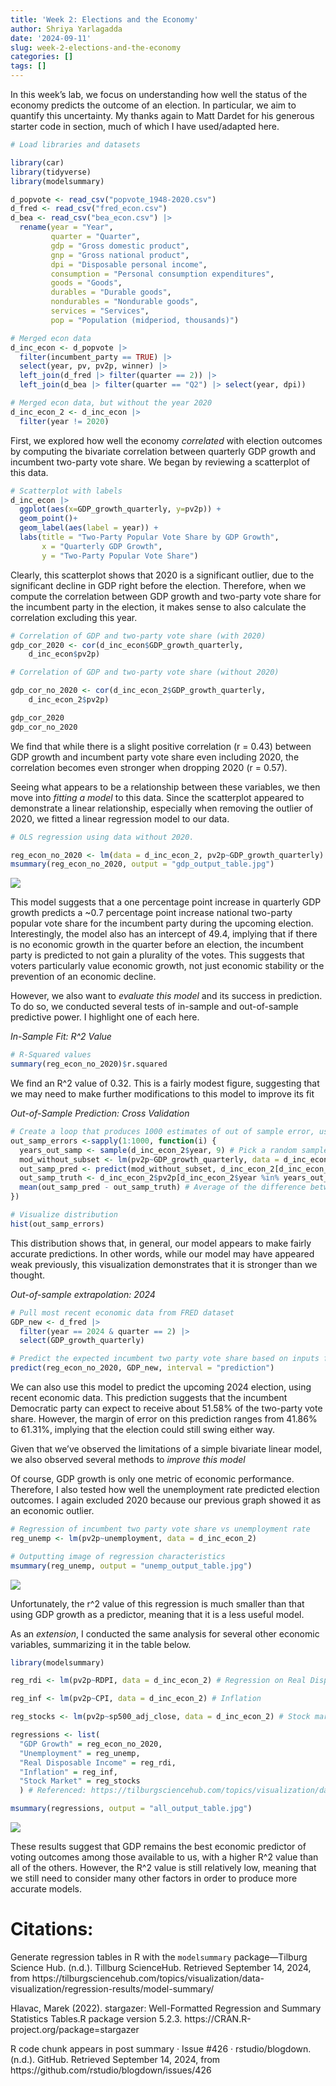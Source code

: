 ```yaml
---
title: 'Week 2: Elections and the Economy'
author: Shriya Yarlagadda
date: '2024-09-11'
slug: week-2-elections-and-the-economy
categories: []
tags: []
---
```

In this week's lab, we focus on understanding how well the status of the economy predicts the outcome of an election. In particular, we aim to quantify this uncertainty. My thanks again to Matt Dardet for his generous starter code in section, much of which I have used/adapted here. 

```r
# Load libraries and datasets

library(car)
library(tidyverse)
library(modelsummary)

d_popvote <- read_csv("popvote_1948-2020.csv")
d_fred <- read_csv("fred_econ.csv")
d_bea <- read_csv("bea_econ.csv") |> 
  rename(year = "Year",
         quarter = "Quarter", 
         gdp = "Gross domestic product", 
         gnp = "Gross national product", 
         dpi = "Disposable personal income", 
         consumption = "Personal consumption expenditures", 
         goods = "Goods", 
         durables = "Durable goods", 
         nondurables = "Nondurable goods", 
         services = "Services", 
         pop = "Population (midperiod, thousands)")

# Merged econ data
d_inc_econ <- d_popvote |> 
  filter(incumbent_party == TRUE) |> 
  select(year, pv, pv2p, winner) |> 
  left_join(d_fred |> filter(quarter == 2)) |> 
  left_join(d_bea |> filter(quarter == "Q2") |> select(year, dpi))

# Merged econ data, but without the year 2020
d_inc_econ_2 <- d_inc_econ |>
  filter(year != 2020)
```

First, we explored how well the economy *correlated* with election outcomes by computing the bivariate correlation between quarterly GDP growth and incumbent two-party vote share. We began by reviewing a scatterplot of this data.

```r
# Scatterplot with labels
d_inc_econ |>
  ggplot(aes(x=GDP_growth_quarterly, y=pv2p)) +
  geom_point()+
  geom_label(aes(label = year)) +
  labs(title = "Two-Party Popular Vote Share by GDP Growth",
       x = "Quarterly GDP Growth",
       y = "Two-Party Popular Vote Share")
```

Clearly, this scatterplot shows that 2020 is a significant outlier, due to the significant decline in GDP right before the election. Therefore, when we compute the correlation between GDP growth and two-party vote share for the incumbent party in the election, it makes sense to also calculate the correlation excluding this year.

```r
# Correlation of GDP and two-party vote share (with 2020)
gdp_cor_2020 <- cor(d_inc_econ$GDP_growth_quarterly, 
    d_inc_econ$pv2p)

# Correlation of GDP and two-party vote share (without 2020)

gdp_cor_no_2020 <- cor(d_inc_econ_2$GDP_growth_quarterly, 
    d_inc_econ_2$pv2p)

gdp_cor_2020 
gdp_cor_no_2020
```

We find that while there is a slight positive correlation (r = 0.43) between GDP growth and incumbent party vote share even including 2020, the correlation becomes even stronger when dropping 2020 (r = 0.57). 

Seeing what appears to be a relationship between these variables, we then move into *fitting a model* to this data. Since the scatterplot appeared to demonstrate a linear relationship, especially when removing the outlier of 2020, we fitted a linear regression model to our data. 

```r
# OLS regression using data without 2020.

reg_econ_no_2020 <- lm(data = d_inc_econ_2, pv2p~GDP_growth_quarterly)
msummary(reg_econ_no_2020, output = "gdp_output_table.jpg")
```

![](images/gdp_output_table.jpg)

This model suggests that a one percentage point increase in quarterly GDP growth predicts a ~0.7 percentage point increase national two-party popular vote share for the incumbent party during the upcoming election. Interestingly, the model also has an intercept of 49.4, implying that if there is no economic growth in the quarter before an election, the incumbent party is predicted to not gain a plurality of the votes. This suggests that voters particularly value economic growth, not just economic stability or the prevention of an economic decline.

However, we also want to *evaluate this model* and its success in prediction. To do so, we conducted several tests of in-sample and out-of-sample predictive power. I highlight one of each here.

*In-Sample Fit: R^2 Value*

```r
# R-Squared values
summary(reg_econ_no_2020)$r.squared
```

We find an R^2 value of 0.32. This is a fairly modest figure, suggesting that we may need to make further modifications to this model to improve its fit

*Out-of-Sample Prediction: Cross Validation*

```r
# Create a loop that produces 1000 estimates of out of sample error, using a random subset that is taken out
out_samp_errors <-sapply(1:1000, function(i) {
  years_out_samp <- sample(d_inc_econ_2$year, 9) # Pick a random sample of years to extract from our dataset, and try to predict their outcomes later based on the other data
  mod_without_subset <- lm(pv2p~GDP_growth_quarterly, data = d_inc_econ_2[!(d_inc_econ_2$year %in% years_out_samp),])# Fit model without subset
  out_samp_pred <- predict(mod_without_subset, d_inc_econ_2[d_inc_econ_2$year %in% years_out_samp,]) # Predict values for years taken out based on model fit without them
  out_samp_truth <- d_inc_econ_2$pv2p[d_inc_econ_2$year %in% years_out_samp] # Real values for years taken out
  mean(out_samp_pred - out_samp_truth) # Average of the difference between truth
})

# Visualize distribution
hist(out_samp_errors)

```

This distribution shows that, in general, our model appears to make fairly accurate predictions. In other words, while our model may have appeared weak previously, this visualization demonstrates that it is stronger than we thought.

*Out-of-sample extrapolation: 2024*

```r
# Pull most recent economic data from FRED dataset
GDP_new <- d_fred |>
  filter(year == 2024 & quarter == 2) |>
  select(GDP_growth_quarterly)

# Predict the expected incumbent two party vote share based on inputs from FRED and model fitted from prior data
predict(reg_econ_no_2020, GDP_new, interval = "prediction")
```

We can also use this model to predict the upcoming 2024 election, using recent economic data. This prediction suggests that the incumbent Democratic party can expect to receive about 51.58% of the two-party vote share. However, the margin of error on this prediction ranges from 41.86% to 61.31%, implying that the election could still swing either way.

Given that we've observed the limitations of a simple bivariate linear model, we also observed several methods to *improve this model*

Of course, GDP growth is only one metric of economic performance. Therefore, I also tested how well the unemployment rate predicted election outcomes. I again excluded 2020 because our previous graph showed it as an economic outlier. 

```r
# Regression of incumbent two party vote share vs unemployment rate
reg_unemp <- lm(pv2p~unemployment, data = d_inc_econ_2)

# Outputting image of regression characteristics
msummary(reg_unemp, output = "unemp_output_table.jpg")
```

![](images/unemp_output_table.jpg)


Unfortunately, the r^2 value of this regression is much smaller than that using GDP growth as a predictor, meaning that it is a less useful model.

As an *extension*, I conducted the same analysis for several other economic variables, summarizing it in the table below.

```r
library(modelsummary)

reg_rdi <- lm(pv2p~RDPI, data = d_inc_econ_2) # Regression on Real Disposable Income

reg_inf <- lm(pv2p~CPI, data = d_inc_econ_2) # Inflation

reg_stocks <- lm(pv2p~sp500_adj_close, data = d_inc_econ_2) # Stock market performance

regressions <- list(
  "GDP Growth" = reg_econ_no_2020,
  "Unemployment" = reg_unemp,
  "Real Disposable Income" = reg_rdi,
  "Inflation" = reg_inf,
  "Stock Market" = reg_stocks
  ) # Referenced: https://tilburgsciencehub.com/topics/visualization/data-visualization/regression-results/model-summary/

msummary(regressions, output = "all_output_table.jpg")
```
![](images/all_output_table.jpg)

These results suggest that GDP remains the best economic predictor of voting outcomes among those available to us, with a higher R^2 value than all of the others. However, the R^2 value is still relatively low, meaning that we still need to consider many other factors in order to produce more accurate models. 

# Citations:


Generate regression tables in R with the `modelsummary` package—Tilburg Science Hub. (n.d.). Tillburg ScienceHub. Retrieved September 14, 2024, from https://tilburgsciencehub.com/topics/visualization/data-visualization/regression-results/model-summary/

Hlavac, Marek (2022). stargazer: Well-Formatted Regression and Summary Statistics Tables.R package version 5.2.3. https://CRAN.R-project.org/package=stargazer 

R code chunk appears in post summary · Issue #426 · rstudio/blogdown. (n.d.). GitHub. Retrieved September 14, 2024, from https://github.com/rstudio/blogdown/issues/426

